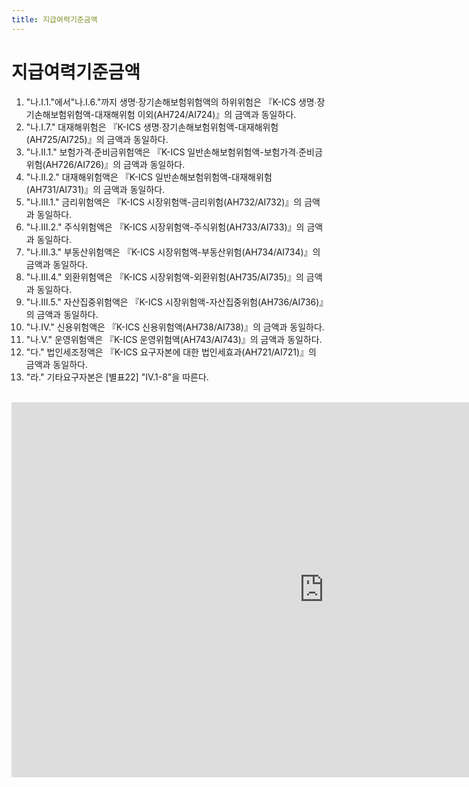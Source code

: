 ```yaml
---
title: 지급여력기준금액
---
```

# 지급여력기준금액

<Accordion multiple activeIndex={[]}>
<AccordionTab header="[작성 요령]">

1) "나.Ⅰ.1."에서"나.Ⅰ.6."까지 생명·장기손해보험위험액의 하위위험은 『K-ICS 생명∙장기손해보험위험액-대재해위험 이외(AH724/AI724)』의 금액과 동일하다.
2) "나.Ⅰ.7." 대재해위험은 『K-ICS 생명∙장기손해보험위험액-대재해위험(AH725/AI725)』의 금액과 동일하다.
3) "나.Ⅱ.1." 보험가격∙준비금위험액은 『K-ICS 일반손해보험위험액-보험가격∙준비금위험(AH726/AI726)』의 금액과 동일하다.
4) "나.Ⅱ.2." 대재해위험액은 『K-ICS 일반손해보험위험액-대재해위험(AH731/AI731)』의 금액과 동일하다.
5) "나.Ⅲ.1." 금리위험액은 『K-ICS 시장위험액-금리위험(AH732/AI732)』의 금액과 동일하다.
6) "나.Ⅲ.2." 주식위험액은 『K-ICS 시장위험액-주식위험(AH733/AI733)』의 금액과 동일하다.
7) "나.Ⅲ.3." 부동산위험액은 『K-ICS 시장위험액-부동산위험(AH734/AI734)』의 금액과 동일하다.
8) "나.Ⅲ.4." 외환위험액은 『K-ICS 시장위험액-외환위험(AH735/AI735)』의 금액과 동일하다.
9) "나.Ⅲ.5." 자산집중위험액은 『K-ICS 시장위험액-자산집중위험(AH736/AI736)』의 금액과 동일하다.
10) "나.Ⅳ." 신용위험액은 『K-ICS 신용위험액(AH738/AI738)』의 금액과 동일하다.
11) "나.Ⅴ." 운영위험액은 『K-ICS 운영위험액(AH743/AI743)』의 금액과 동일하다.
12) "다." 법인세조정액은 『K-ICS 요구자본에 대한 법인세효과(AH721/AI721)』의 금액과 동일하다.
13) "라." 기타요구자본은 [별표22] "Ⅳ.1-8"을 따른다.

</AccordionTab>
</Accordion>

<br/>

<iframe width="1000" height="600" frameborder="0" scrolling="no"
src="https://onedrive.live.com/embed?resid=AB5F66CE0CF8D024%2116554&authkey=%21ACzRWZavyE-79hc&em=2
&wdAllowInteractivity=False&ActiveCell='2-4'!F10&Item='2-4'!A7:D48
&wdHideGridlines=True
&wdDownloadButton=False
&waccluster=PSG3">
</iframe>
